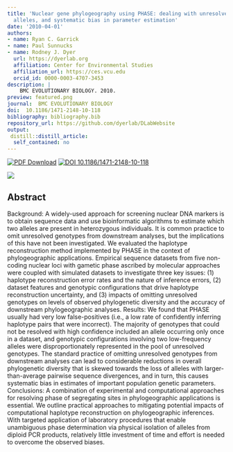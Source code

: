 ```yaml
---
title: 'Nuclear gene phylogeography using PHASE: dealing with unresolved genotypes, lost
  alleles, and systematic bias in parameter estimation'
date: '2010-04-01'
authors:
- name: Ryan C. Garrick
- name: Paul Sunnucks
- name: Rodney J. Dyer
  url: https://dyerlab.org
  affiliation: Center for Environmental Studies
  affiliation_url: https://ces.vcu.edu
  orcid_id: 0000-0003-4707-3453
description: |
    BMC EVOLUTIONARY BIOLOGY. 2010.  
preview: featured.png
journal:  BMC EVOLUTIONARY BIOLOGY
doi:  10.1186/1471-2148-10-118
bibliography: bibliography.bib
repository_url: https://github.com/dyerlab/DLabWebsite
output:
 distill::distill_article:
  self_contained: no
---
```


 [![PDF Download](https://img.shields.io/badge/PDF-21B02C.svg)](https://drive.google.com/open?id=0B0T81CzLjtfPYWg0SXl2VHN6cGs) [![ DOI 10.1186/1471-2148-10-118](http://img.shields.io/badge/DOI-474747.svg)](https://doi.org/10.1186/1471-2148-10-118)

![]( featured.png )

## Abstract

Background: A widely-used approach for screening nuclear DNA markers is to obtain sequence data and use bioinformatic algorithms to estimate which two alleles are present in heterozygous individuals. It is common practice to omit unresolved genotypes from downstream analyses, but the implications of this have not been investigated. We evaluated the haplotype reconstruction method implemented by PHASE in the context of phylogeographic applications. Empirical sequence datasets from five non-coding nuclear loci with gametic phase ascribed by molecular approaches were coupled with simulated datasets to investigate three key issues: (1) haplotype reconstruction error rates and the nature of inference errors, (2) dataset features and genotypic configurations that drive haplotype reconstruction uncertainty, and (3) impacts of omitting unresolved genotypes on levels of observed phylogenetic diversity and the accuracy of downstream phylogeographic analyses. Results: We found that PHASE usually had very low false-positives (i.e., a low rate of confidently inferring haplotype pairs that were incorrect). The majority of genotypes that could not be resolved with high confidence included an allele occurring only once in a dataset, and genotypic configurations involving two low-frequency alleles were disproportionately represented in the pool of unresolved genotypes. The standard practice of omitting unresolved genotypes from downstream analyses can lead to considerable reductions in overall phylogenetic diversity that is skewed towards the loss of alleles with larger-than-average pairwise sequence divergences, and in turn, this causes systematic bias in estimates of important population genetic parameters. Conclusions: A combination of experimental and computational approaches for resolving phase of segregating sites in phylogeographic applications is essential. We outline practical approaches to mitigating potential impacts of computational haplotype reconstruction on phylogeographic inferences. With targeted application of laboratory procedures that enable unambiguous phase determination via physical isolation of alleles from diploid PCR products, relatively little investment of time and effort is needed to overcome the observed biases.
